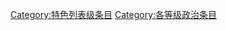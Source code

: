 {{Articles by Quality| topic=政治|project=政治|format=TOC}}
{{Wikipedia category}}
{{emptycat}}
[[Category:特色列表级条目|Category:特色列表级条目]]
[[Category:各等级政治条目|Category:各等级政治条目]]